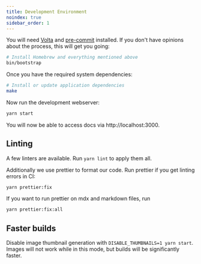 ```yaml
---
title: Development Environment
noindex: true
sidebar_order: 1
---
```


You will need [Volta][volta] and [pre-commit][pre-commit] installed. If you don't have opinions about the process, this will get you going:

```bash
# Install Homebrew and everything mentioned above
bin/bootstrap
```

Once you have the required system dependencies:

```bash
# Install or update application dependencies
make
```

Now run the development webserver:

```bash
yarn start
```

You will now be able to access docs via http://localhost:3000.

[gatsby]: https://gatsbyjs.org
[volta]: https://volta.sh/
[pre-commit]: https://pre-commit.com/

## Linting

A few linters are available. Run `yarn lint` to apply them all.

Additionally we use prettier to format our code. Run prettier if you get linting errors in CI:

```bash
yarn prettier:fix
```

If you want to run prettier on mdx and markdown files, run

```bash
yarn prettier:fix:all
```

## Faster builds

Disable image thumbnail generation with `DISABLE_THUMBNAILS=1 yarn start`. Images will not work while in this mode, but builds will be significantly faster.
